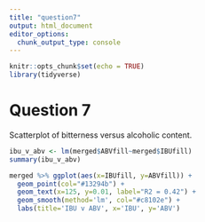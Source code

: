 ```yaml
---
title: "question7"
output: html_document
editor_options: 
  chunk_output_type: console
---
```


```r
knitr::opts_chunk$set(echo = TRUE)
library(tidyverse)
```

# Question 7
Scatterplot of bitterness versus alcoholic content.
```r

ibu_v_abv <- lm(merged$ABVfill~merged$IBUfill)
summary(ibu_v_abv)

merged %>% ggplot(aes(x=IBUfill, y=ABVfill)) +
  geom_point(col="#13294b") +
  geom_text(x=125, y=0.01, label="R2 = 0.42") +
  geom_smooth(method='lm', col="#c8102e") +
  labs(title='IBU v ABV', x='IBU', y='ABV')
```

